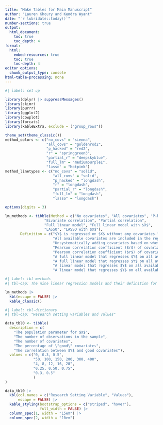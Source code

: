 ```yaml
---
title: "Make Tables for Main Manuscript"
author: "Lauren Khoury and Kendra Wyant"
date: "`r lubridate::today()`"
number-sections: true
output: 
  html_document:
    toc: true 
    toc_depth: 4
format:
  html:
    embed-resources: true
    toc: true
    toc-depth: 4
editor_options: 
  chunk_output_type: console
html-table-processing: none
---
```


```r
#| label: set up

library(dplyr) |> suppressMessages()
library(skimr)
library(purrr)
library(ggplot2)
library(cowplot)
library(forcats)
library(kableExtra, exclude = ("group_rows"))

theme_set(theme_classic())
method_colors <- c("no_covs" = "sienna",
                   "all_covs" = "goldenrod2",
                   "p_hacked" = "red2",
                   "r" = "springgreen3",
                   "partial_r" = "deepskyblue",
                   "full_lm" = "mediumpurple1",
                   "lasso" = "hotpink")
method_linetypes <- c("no_covs" = "solid",
                      "all_covs" = "solid",
                      "p_hacked" = "longdash",
                      "r" = "longdash",
                      "partial_r" = "longdash",
                      "full_lm" = "longdash",
                      "lasso" = "longdash")

options(digits = 3)

```

```r
lm_methods <- tibble(Method = c("No covariates", "All covariates", "P-hacking",
                  "Bivariate correlation", "Partial correlation",
                  "Full linear model", "Full linear model with $X$",
                  "LASSO", "LASSO with $X$"),
       Definition = c("$Y$ is regressed on $X$ without any covariates.",
                      "All available covariates are included in the regression model.",
                      "Unsystematically adding covariates based on whether they lower the $p$-value of the main effect of $X$ on $Y$.",
                      "Pearson correlation coefficient ($r$) of covariates on $Y$. Covariates are considered one at a time and included in the final model if they yield a significant effect on $Y$ ($p$ < .05).",
                      "Pearson correlation coefficient ($r$) of covariates on $Y$ while controlling for $X$. Covariates are considered one at a time and included in the final model if they yield a significant effect on $Y$ ($p$ < .05).",
                      "A full linear model that regresses $Y$ on all available covariates. Covariates that have a statistically significant effect on $Y$ ($p$ < .05) are retained.",
                      "A full linear model that regresses $Y$ on all available covariates and $X$. Covariates that have a statistically significant effect on $Y$ ($p$ < .05) when controlling for $X$ are retained.",
                      "A linear model that regresses $Y$ on all available covariates and applies a penalty to shrink coefficients for less important covariates, potentially dropping them altogether (i.e., coefficient of 0). Covariates with non-zero coefficients were retained.",
                      "A linear model that regresses $Y$ on all available covariates and applies a penalty to shrink coefficients for less important covariates. We assigned a 0 penalty to $X$ to retain it in the model. Covariates with non-zero coefficients when controlling for $X$ were retained."))
```

```r
#| label: tbl-methods
#| tbl-cap: The nine linear regression models and their definition for covariate selection.

lm_methods |> 
  kbl(escape = FALSE) |> 
  kable_classic()
```



```r
#| label: tbl-dictionary
#| tbl-cap: "Research setting variables and values"

data_tbl0 <- tibble(
  description = c(
    "The population parameter for $X$",
    "The number of observations in the sample",
    "The number of covariates",
    "The percentage of \"good\" covariates",
    "The correlation between $Y$ and good covariates"),
  values = c("0, 0.3, 0.5",
             "50, 100, 150, 200, 300, 400", 
             "4, 8, 12, 16, 20", 
             "0.25, 0.50, 0.75",
             "0.3, 0.5" 
             )
)

data_tbl0 |>
  kbl(col.names = c("Research Setting Variable", "Values"), 
      escape = FALSE) |>
  kable_styling(bootstrap_options = c("striped", "hover"), 
                full_width = FALSE) |>
  column_spec(1, width = "15em") |>
  column_spec(2, width = "10em")

```








